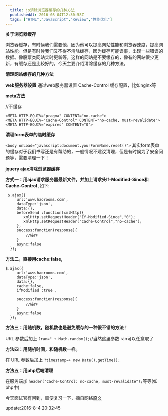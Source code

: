 ```yaml
---
  title: js清除浏览器缓存的几种方法
  publishedAt: 2016-08-04T12:30:58Z
  tags: ["HTML","JavaScript","Review","性能优化"]
---
```


**关于浏览器缓存**

浏览器缓存，有时候我们需要他，因为他可以提高网站性能和浏览器速度，提高网站性能。但是有时候我们又不得不清除缓存，因为缓存可能误事，出现一些错误的数据。像股票类网站实时更新等，这样的网站是不要缓存的，像有的网站很少更新，有缓存还是比较好的。今天主要介绍清除缓存的几种方法。

**清理网站缓存的几种方法**

**web服务器设置**
通过web服务器设置 Cache-Control 缓存配置，比如nginx等

**meta方法**

//不缓存

```
<META HTTP-EQUIV="pragma" CONTENT="no-cache"> 
<META HTTP-EQUIV="Cache-Control" CONTENT="no-cache, must-revalidate"> 
<META HTTP-EQUIV="expires" CONTENT="0">
```

**清理form表单的临时缓存**

`<body onLoad="javascript:document.yourFormName.reset()">`
其实form表单的缓存对于我们书写还是有帮助的，一般情况不建议清理，但是有时候为了安全问题等，需要清理一下！

**jquery ajax清除浏览器缓存**

**方式一：用ajax请求服务器最新文件，并加上请求头If-Modified-Since和Cache-Control**
,如下:

```
 $.ajax({
     url:'www.haorooms.com',
     dataType:'json',
     data:{},
     beforeSend :function(xmlHttp){ 
        xmlHttp.setRequestHeader("If-Modified-Since","0"); 
        xmlHttp.setRequestHeader("Cache-Control","no-cache");
     },
     success:function(response){
         //操作
     }
     async:false
  });
```

**方法二，直接用cache:false,**

```
$.ajax({
     url:'www.haorooms.com',
     dataType:'json',
     data:{},
     cache:false, 
     ifModified :true ,

     success:function(response){
         //操作
     }
     async:false
  });
```

**方法三：用随机数，随机数也是避免缓存的一种很不错的方法！**

URL 参数后加上 `?ran=" + Math.random();`//当然这里参数 ran可以任意取了

**方法四：用随机时间，和随机数一样。**

在 URL 参数后加上 `?timestamp=+ new Date().getTime();` 

**方法五：用php后端清理**

在服务端加 `header("Cache-Control: no-cache, must-revalidate");`等等(如php中)

今天面试官有问到，顺便复习一下，摘自网络[原文](http://www.haorooms.com/post/js_llq_hc)

update:2016-8-4 20:32:45

